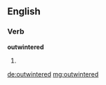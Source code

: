 ==English==

===Verb===
'''outwintered'''

# {{en-past of|outwinter}}

[[de:outwintered]]
[[mg:outwintered]]